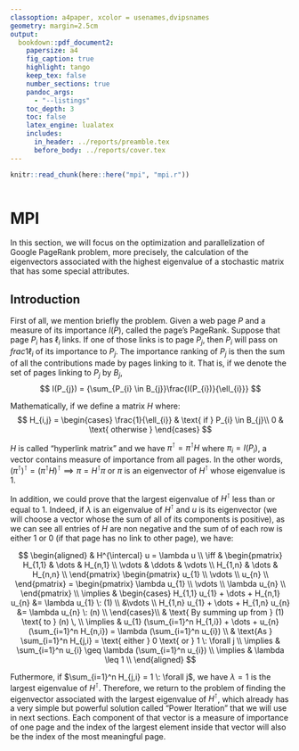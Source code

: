 ```yaml
---
classoption: a4paper, xcolor = usenames,dvipsnames
geometry: margin=2.5cm
output:
  bookdown::pdf_document2:
    papersize: a4
    fig_caption: true
    highlight: tango
    keep_tex: false
    number_sections: true
    pandoc_args:
      - "--listings"
    toc_depth: 3
    toc: false
    latex_engine: lualatex
    includes:
      in_header: ../reports/preamble.tex
      before_body: ../reports/cover.tex
---
```

```r
knitr::read_chunk(here::here("mpi", "mpi.r"))
```

```r
```

# MPI

In this section, we will focus on the optimization and parallelization of Google PageRank problem, more precisely, the calculation of the eigenvectors associated with the highest eigenvalue of a stochastic matrix that has some special attributes.

## Introduction

First of all, we mention briefly the problem. Given a web page $P$ and a measure of its importance $I(P)$,
called the page's PageRank. Suppose that page $P_{i}$ has $\ell_{i}$ links. If one of those links is to page $P_{j}$, then $P_{i}$ will pass on $frac{1}{\ell_{i}}$ of its importance to $P_{j}$. The importance ranking of $P_{j}$ is then the sum of all the contributions made by pages linking to it. That is, if we denote the set of pages linking to $P_{j}$ by $B_{j}$,
$$
I(P_{j}) = {\sum_{P_{i} \in B_{j}}\frac{I(P_{i})}{\ell_{i}}}
$$

Mathematically, if we define a matrix $H$ where:
$$
H_{i,j} =
\begin{cases}
\frac{1}{\ell_{i}} & \text{ if } P_{i} \in B_{j}\\
0 & \text{ otherwise }
\end{cases}
$$

$H$ is called "hyperlink matrix" and we have $\pi^{\intercal} = \pi^{\intercal} H$ where $\pi_i = I(P_{i})$, a vector contains measure of importance from all pages. In the other words, $(\pi^{\intercal})^{\intercal} = (\pi^{\intercal} H)^{\intercal} \implies \pi = H^{\intercal} \pi$ or $\pi$ is an eigenvector of $H^{\intercal}$ whose eigenvalue is $1$.

In addition, we could prove that the largest eigenvalue of $H^{\intercal}$ less than or equal to $1$. Indeed, if $\lambda$ is an eigenvalue of $H^{\intercal}$ and $u$ is its eigenvector (we will choose a vector whose the sum of all of its components is positive), as we can see all entries of $H$ are non negative and the sum of of each row is either $1$ or $0$ (if that page has no link to other page), we have:

$$
\begin{aligned}
& H^{\intercal} u = \lambda u \\
\iff &
\begin{pmatrix}
H_{1,1} & \dots & H_{n,1} \\
\vdots & \ddots & \vdots \\
H_{1,n} & \dots & H_{n,n} \\
\end{pmatrix}
\begin{pmatrix}
u_{1} \\
\vdots \\
u_{n} \\
\end{pmatrix}
=
\begin{pmatrix}
\lambda u_{1} \\
\vdots \\
\lambda u_{n} \\
\end{pmatrix} \\
\implies &
\begin{cases}
H_{1,1} u_{1} + \dots + H_{n,1} u_{n} &= \lambda u_{1} \: (1) \\
&\vdots \\
H_{1,n} u_{1} + \dots + H_{1,n} u_{n} &= \lambda u_{n} \: (n) \\
\end{cases}\\
& \text{ By summing up from } (1) \text{ to } (n) \, \\
\implies &
u_{1} (\sum_{i=1}^n H_{1,i}) + \dots + u_{n} (\sum_{i=1}^n H_{n,i}) = \lambda (\sum_{i=1}^n u_{i}) \\
& \text{As } \sum_{i=1}^n H_{j,i} = \text{ either } 0 \text{ or } 1 \: \forall j \\
\implies & \sum_{i=1}^n u_{i} \geq \lambda (\sum_{i=1}^n u_{i}) \\
\implies & \lambda \leq 1 \\
\end{aligned}
$$

Futhermore, if $\sum_{i=1}^n H_{j,i} = 1 \: \forall j$, we have $\lambda = 1$ is the largest eigenvalue of $H^{\intercal}$. Therefore, we return to the problem of finding the eigenvector associated with the largest eigenvalue of $H^{\intercal}$, which already has a very simple but powerful solution called "Power Iteration" that we will use in next sections. Each component of that vector is a measure of importance of one page and the index of the largest element inside that vector will also be the index of the most meaningful page.
